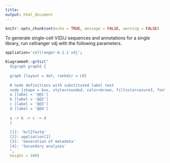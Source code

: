 ```yaml
---
title: 
output: html_document
---
```

 
```r
knitr::opts_chunk$set(echo = TRUE, message = FALSE, warning = FALSE)
```

To generate single-cell V(D)J sequences and annotations for a single library, run cellranger vdj with the following parameters. 

```r
appliation='cellranger-6.1.1 vdj';

DiagrammeR::grViz("
  digraph graph2 {
  
  graph [layout = dot, rankdir = LR]
  
  # node definitions with substituted label text
  node [shape = box, style=rounded, color=brown, fillcolor=azure3, fontsize=25]
  a [label = '@@1']
  b [label = '@@2']
  c [label = '@@3']
  d [label = '@@4']
  
  a -> b -> c -> d
  }
  
  [1]: 'bcl2fastq'
  [2]: appliation[1]
  [3]: 'Generation of metadata'
  [4]: 'Secondary analyses'
  ",
  height = 100)
```


